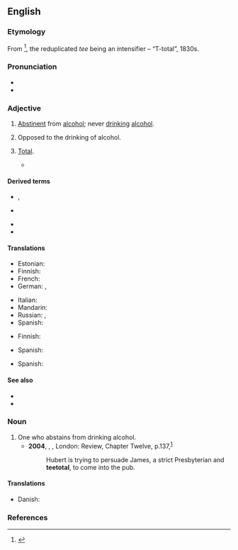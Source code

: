 ==English==
{{wikipedia|Teetotalism}}

===Etymology===
From {{m|en|total}}<ref>{{w|Teetotalism#Etymology}}</ref>, the reduplicated ''tee'' being an intensifier – “T-total”, 1830s.

===Pronunciation===
* {{IPA|en|/tiːˈtəʊtəl/}}
* {{audio|en|LL-Q1860 (eng)-Vealhurl-teetotal.wav|Audio (RP)}}

===Adjective===
{{en-adj}}

# [[abstinent|Abstinent]] from [[alcohol]]; never [[drink]]ing [[alcohol]].
#: {{syn|en|on the wagon|straightedge}}
#: {{ant|en|alcoholic|dipsomaniac|drunkard}}
# Opposed to the drinking of alcohol.
# {{lb|en|dated|emphatic}} [[total|Total]].
#* {{quote-book|en|year=1858|author=Samuel Putnam Avery|title=The Harp of a Thousand Strings: Or, Laughter for a Lifetime|page=331|passage=That's a '''teetotal''' lie.}}

====Derived terms====
{{rel-top|terms derived from teetotal}}
* {{l|en|teetotaller}}, {{l|en|teetotaler}}
* {{l|en|teetotally}}
{{rel-mid}}
* {{l|en|teetotalling}}
* {{l|en|teetotalism}}
{{rel-bottom}}

====Translations====
{{trans-top|abstinent from alcohol}}
* Estonian: {{t+|et|karske}}
* Finnish: {{t+|fi|raivoraitis}}
* French: {{t+|fr|abstinent}}
* German: {{t|de|[[gänzlich]] [[enthaltsam]]}}, {{t|de|[[völlig]] [[abstinent]] }}
{{trans-mid}}
* Italian: {{t+|it|astemio}}
* Mandarin: {{t|cmn|滴酒不沾的|sc=Hani}}
* Russian: {{t+|ru|тре́звенник|m}}, {{t+|ru|тре́звенница|f}}
* Spanish: {{t+|es|abstemio|m}}
{{trans-bottom}}

{{trans-top|opposed to the drinking of alcohol}}
* Finnish: {{t+|fi|raivoraitis}}
{{trans-mid}}
* Spanish: {{t+|es|abstemio|m}}
{{trans-bottom}}

{{trans-top|total}}
* Spanish: {{t+|es|total|m}}
{{trans-mid}}
{{trans-bottom}}

====See also====
* {{l|en|abstain}}
* {{l|en|temperance}}

===Noun===
{{en-noun}}

# One who abstains from drinking alcohol.
#* '''2004''', {{w|Andrea Levy}}, ''{{w|Small Island (novel)|Small Island}}'', London: Review, Chapter Twelve, p.{{nbsp}}137,<sup>[https://archive.org/details/smallisland00levy]</sup>
#*: Hubert is trying to persuade James, a strict Presbyterian and '''teetotal''', to come into the pub.
#: {{syn|en|teetotaler|pioneer}}

====Translations====
{{trans-top}}
* Danish: {{t|da|afholdsmand|c}}
{{trans-mid}}
{{trans-bottom}}

===References===
<references />